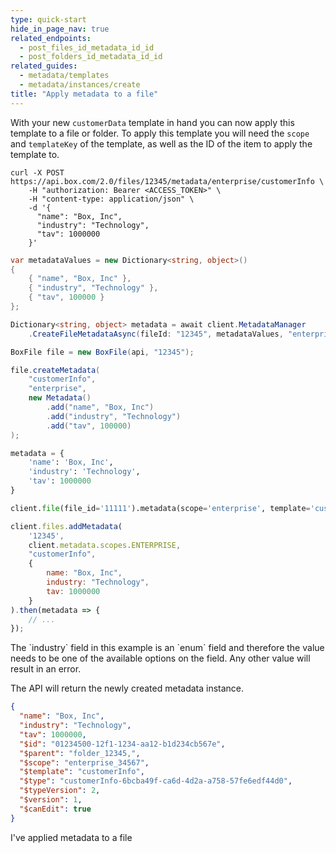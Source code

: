 ```yaml
---
type: quick-start
hide_in_page_nav: true
related_endpoints:
  - post_files_id_metadata_id_id
  - post_folders_id_metadata_id_id
related_guides:
  - metadata/templates
  - metadata/instances/create
title: "Apply metadata to a file"
---
```

With your new `customerData` template in hand you can now apply this template to
a file or folder. To apply this template you will need the `scope` and
`templateKey` of the template, as well as the ID of the item to apply the
template to.

<Tabs>
  <Tab title='cURL'>

```curl
curl -X POST https://api.box.com/2.0/files/12345/metadata/enterprise/customerInfo \
    -H "authorization: Bearer <ACCESS_TOKEN>" \
    -H "content-type: application/json" \
    -d '{
      "name": "Box, Inc",
      "industry": "Technology",
      "tav": 1000000
    }'
```

  </Tab>
  <Tab title='.NET'>

```csharp
var metadataValues = new Dictionary<string, object>()
{
    { "name", "Box, Inc" },
    { "industry", "Technology" },
    { "tav", 100000 }
};

Dictionary<string, object> metadata = await client.MetadataManager
    .CreateFileMetadataAsync(fileId: "12345", metadataValues, "enterprise", "customerInfo");
```

  </Tab>
  <Tab title='Java'>

```java
BoxFile file = new BoxFile(api, "12345");

file.createMetadata(
    "customerInfo",
    "enterprise",
    new Metadata()
        .add("name", "Box, Inc")
        .add("industry", "Technology")
        .add("tav", 100000)
);
```

  </Tab>
  <Tab title='Python'>

```python
metadata = {
    'name': 'Box, Inc',
    'industry': 'Technology',
    'tav': 1000000
}

client.file(file_id='11111').metadata(scope='enterprise', template='customerInfo').set(metadata)
```

  </Tab>
  <Tab title='Node'>

```js
client.files.addMetadata(
    '12345',
    client.metadata.scopes.ENTERPRISE,
    "customerInfo",
    {
        name: "Box, Inc",
        industry: "Technology",
        tav: 1000000
    }
).then(metadata => {
    // ...
});
```

  </Tab>
</Tabs>

<Message warning>
  The `industry` field in this example is an `enum` field and therefore the
  value needs to be one of the available options on the field. Any other value
  will result in an error.
</Message>

The API will return the newly created metadata instance.

```json
{
  "name": "Box, Inc",
  "industry": "Technology",
  "tav": 1000000,
  "$id": "01234500-12f1-1234-aa12-b1d234cb567e",
  "$parent": "folder_12345,",
  "$scope": "enterprise_34567",
  "$template": "customerInfo",
  "$type": "customerInfo-6bcba49f-ca6d-4d2a-a758-57fe6edf44d0",
  "$typeVersion": 2,
  "$version": 1,
  "$canEdit": true
}
```

<Next>I've applied metadata to a file</Next>
